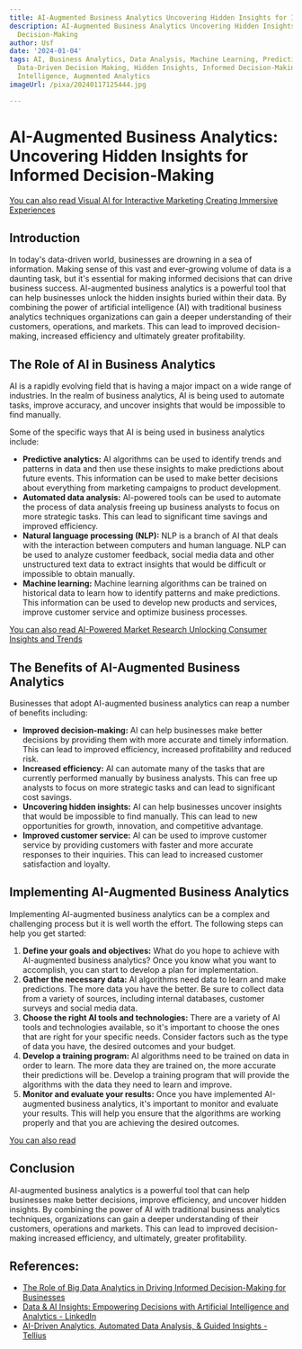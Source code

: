 ```yaml
---
title: AI-Augmented Business Analytics Uncovering Hidden Insights for Informed Decision-Making
description: AI-Augmented Business Analytics Uncovering Hidden Insights for Informed
  Decision-Making
author: Usf
date: '2024-01-04'
tags: AI, Business Analytics, Data Analysis, Machine Learning, Predictive Analytics,
  Data-Driven Decision Making, Hidden Insights, Informed Decision-Making, Business
  Intelligence, Augmented Analytics
imageUrl: /pixa/20240117125444.jpg

---
```

# AI-Augmented Business Analytics: Uncovering Hidden Insights for Informed Decision-Making

[You  can also read Visual AI for Interactive Marketing Creating Immersive Experiences](Visual%20AI%20for%20Interactive%20Marketing%20Creating%20Immersive%20Experiences)


## Introduction
In  today's data-driven world, businesses are drowning in a sea of information. Making sense  of this vast and ever-growing volume of data is a daunting task, but  it's essential for making informed decisions that can drive business success. AI-augmented business  analytics  is a powerful  tool that  can help businesses unlock the hidden  insights buried within their data. By combining the power of artificial intelligence (AI) with traditional business analytics techniques organizations can gain a deeper understanding of their customers, operations, and  markets. This can lead to improved  decision-making, increased  efficiency and  ultimately greater  profitability.

## The Role  of AI in Business Analytics
AI is a rapidly  evolving field  that is having  a major impact on a wide range of industries. In the realm of business analytics, AI is being used to automate tasks, improve accuracy, and uncover insights that would be impossible to find manually.

Some of the specific ways that AI is being used in business analytics include:

* **Predictive  analytics:** AI algorithms can be used to identify trends and patterns in data and then  use these insights to make predictions about future events. This information can be used to make better  decisions  about everything from marketing campaigns to product development.
* **Automated data analysis:** AI-powered tools can be used to  automate  the process of data  analysis  freeing up business analysts to focus  on more strategic tasks. This can lead to significant time savings and improved efficiency.
* **Natural  language processing (NLP):** NLP is a branch of AI that  deals with the interaction between computers and human  language. NLP can be  used to analyze customer  feedback, social media data and other unstructured text data to extract insights that would be difficult or impossible to obtain manually.
* **Machine learning:** Machine learning algorithms can be trained on  historical data to learn how to identify patterns and make predictions. This information  can be used to develop new products and services, improve customer service and optimize  business processes.

[You can  also read AI-Powered Market Research Unlocking Consumer Insights and  Trends](AI-Powered%20Market%20Research%20Unlocking%20Consumer%20Insights%20and%20Trends)


## The Benefits  of AI-Augmented Business Analytics
Businesses that adopt AI-augmented business  analytics can  reap a number of benefits including:

* **Improved decision-making:** AI can help businesses make better decisions by providing them with more accurate and timely information. This can lead to improved efficiency, increased profitability and reduced risk.
* **Increased efficiency:** AI can automate many of the tasks that are  currently performed manually by business analysts. This can free up analysts to focus on more  strategic tasks and can lead to  significant cost  savings.
* **Uncovering hidden insights:** AI can help businesses uncover  insights that would  be impossible to find manually. This can lead  to new opportunities  for growth, innovation, and competitive advantage.
* **Improved customer service:** AI can be used to improve customer service by  providing customers with faster and more accurate responses to  their inquiries. This can lead to increased  customer satisfaction  and loyalty.

## Implementing AI-Augmented Business  Analytics
Implementing AI-augmented business analytics can  be a complex and challenging process but it is well worth the effort. The following steps can help you get started:

1.  **Define  your  goals and objectives:**  What do you hope to achieve with AI-augmented business analytics? Once you know what you want to accomplish, you can start to develop a plan for implementation.
2. **Gather the necessary data:** AI algorithms need data to learn and make predictions. The more data you have the better. Be sure to collect data from a variety of sources, including internal databases, customer surveys and social  media  data.
3. **Choose the right AI tools and technologies:** There are a variety of  AI tools and technologies available, so it's important to choose the ones that are  right for your specific needs. Consider  factors such as  the type of data you have, the desired outcomes and your budget.
4.  **Develop a  training program:** AI algorithms need to be trained on  data in order to learn. The more data they are trained on, the more accurate their predictions  will be. Develop a training program that will provide the algorithms with the data they need to learn and improve.
5. **Monitor and evaluate your results:** Once you have implemented AI-augmented business analytics, it's important to  monitor and evaluate your results. This will help you ensure that the algorithms are working properly and that you are achieving the desired outcomes.

[You can also read  ]()


##  Conclusion
AI-augmented business analytics is a powerful tool that can help  businesses make better decisions, improve efficiency, and uncover hidden insights.  By combining the  power of AI with traditional business analytics techniques, organizations can  gain a deeper understanding of their customers, operations and markets. This can lead  to improved decision-making increased  efficiency, and ultimately, greater  profitability.

## References:
- [The Role of Big Data Analytics in Driving Informed Decision-Making for Businesses](https://www.linkedin.com/pulse/role-big-data-analytics-driving-informed-decision-making)
- [Data & AI Insights: Empowering Decisions with Artificial Intelligence and Analytics - LinkedIn](https://www.linkedin.com/pulse/data-ai-insights-empowering-decisions-artificial-intelligence-jha-1f)
- [AI-Driven Analytics, Automated Data Analysis, & Guided Insights - Tellius](https://www.tellius.com/guided-insights/)
